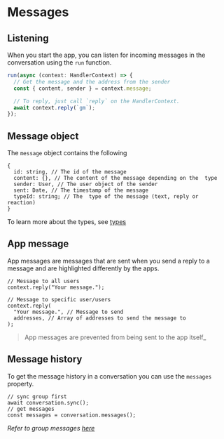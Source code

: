 # Messages

## Listening

When you start the app, you can listen for incoming messages in the conversation using the `run` function.

```jsx [src/index.ts]
run(async (context: HandlerContext) => {
  // Get the message and the address from the sender
  const { content, sender } = context.message;

  // To reply, just call `reply` on the HandlerContext.
  await context.reply(`gm`);
});
```

## Message object

The `message` object contains the following

```tsx
{
  id: string, // The id of the message
  content: {}, // The content of the message depending on the  type
  sender: User, // The user object of the sender
  sent: Date, // The timestamp of the message
  typeId: string; // The  type of the message (text, reply or reaction)
}
```

To learn more about the types, see [types](/concepts/messages/text)

## App message

App messages are messages that are sent when you send a reply to a message and are highlighted differently by the apps.

```tsx
// Message to all users
context.reply("Your message.");

// Message to specific user/users
context.reply(
  "Your message.", // Message to send
  addresses, // Array of addresses to send the message to
);
```

> App messages are prevented from being sent to the app itself\_

## Message history

To get the message history in a conversation you can use the `messages` property.

```tsx
// sync group first
await conversation.sync();
// get messages
const messages = conversation.messages();
```

_Refer to group messages [here](/concepts/groups)_
